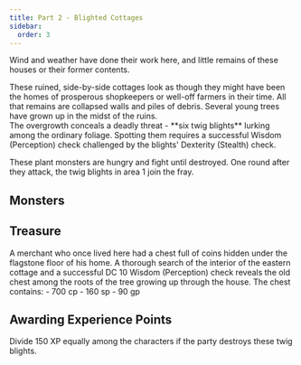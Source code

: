 ```yaml
---
title: Part 2 - Blighted Cottages
sidebar:
  order: 3
---
```



Wind and weather have done their work here, and little remains of these houses or their former contents.

<Aside title="Flavour Text">
These ruined, side-by-side cottages look as though they might have been the homes of prosperous shopkeepers or well-off farmers in their time. All that remains are collapsed walls and piles of debris. Several young trees have grown up in the midst of the ruins.
</Aside>

<Aside type="caution" title="Stealth check: Twig Blights">
The overgrowth conceals a deadly threat - **six twig blights** lurking among the ordinary foliage. Spotting them requires a successful Wisdom (Perception) check challenged by the blights' Dexterity (Stealth) check.
</Aside>

These plant monsters are hungry and fight until destroyed. One round after they attack, the twig blights in area 1 join the fray.

## Monsters
<Monster  slug="twig-blight" />

## Treasure
<Aside type="tip" title="DC 10 Wisdom (Perception) check">
A merchant who once lived here had a chest full of coins hidden under the flagstone floor of his home. A thorough search of the interior of the eastern cottage and a successful DC 10 Wisdom (Perception) check reveals the old chest among the roots of the tree growing up through the house. The chest contains:
- 700 cp
- 160 sp
- 90 gp
</Aside>

## Awarding Experience Points
Divide 150 XP equally among the characters if the party destroys these twig blights.